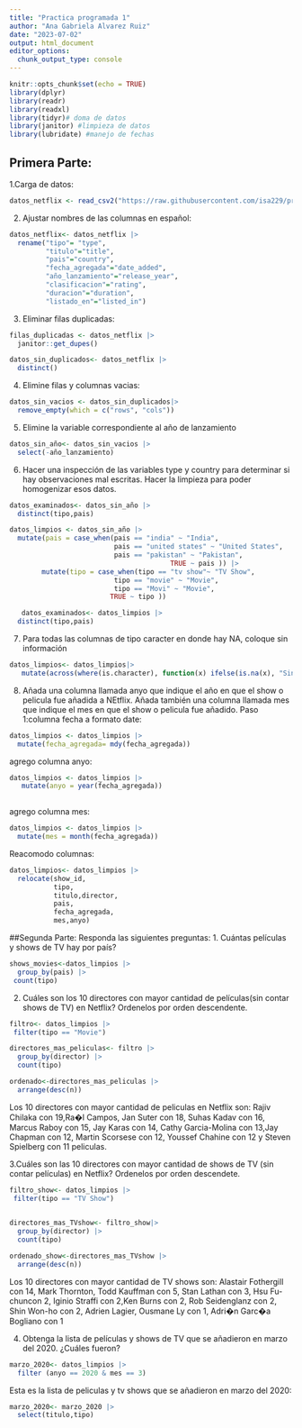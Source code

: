 ```yaml
---
title: "Practica programada 1"
author: "Ana Gabriela Alvarez Ruiz"
date: "2023-07-02"
output: html_document
editor_options: 
  chunk_output_type: console
---
```


```r
knitr::opts_chunk$set(echo = TRUE)
library(dplyr)
library(readr)
library(readxl)
library(tidyr)# doma de datos
library(janitor) #limpieza de datos
library(lubridate) #manejo de fechas
```

## Primera Parte:

1.Carga de datos:

```r
datos_netflix <- read_csv2("https://raw.githubusercontent.com/isa229/programacion_analisis_datos_ii/main/netflix_info.csv")
```

2. Ajustar nombres de las columnas en español:

```r
datos_netflix<- datos_netflix |> 
  rename("tipo"= "type",
         "titulo"="title",
         "pais"="country",
         "fecha_agregada"="date_added",
         "año_lanzamiento"="release_year",
         "clasificacion"="rating",
         "duracion"="duration",
         "listado_en"="listed_in")
```

3. Eliminar filas duplicadas:
```r
filas_duplicadas <- datos_netflix |>  
  janitor::get_dupes()

datos_sin_duplicados<- datos_netflix |> 
  distinct()
```

4. Elimine filas y columnas vacias:
```r
datos_sin_vacios <- datos_sin_duplicados|> 
  remove_empty(which = c("rows", "cols"))
```

5. Elimine la variable correspondiente al año de lanzamiento
```r
datos_sin_año<- datos_sin_vacios |> 
  select(-año_lanzamiento)
```

6. Hacer una inspección de las variables type y country para determinar si hay observaciones mal escritas. Hacer la limpieza para poder homogenizar esos datos.
```r
datos_examinados<- datos_sin_año |> 
  distinct(tipo,pais)
```

```r
datos_limpios <- datos_sin_año |> 
  mutate(pais = case_when(pais == "india" ~ "India",
                          pais == "united states" ~ "United States",
                          pais == "pakistan" ~ "Pakistan",
                                        TRUE ~ pais )) |> 
        mutate(tipo = case_when(tipo == "tv show"~ "TV Show",
                          tipo == "movie" ~ "Movie",
                          tipo == "Movi" ~ "Movie",
                         TRUE ~ tipo ))

   datos_examinados<- datos_limpios |> 
  distinct(tipo,pais)                                    
```

7. Para todas las columnas de tipo caracter en donde hay NA, coloque sin información
```r
datos_limpios<- datos_limpios|> 
   mutate(across(where(is.character), function(x) ifelse(is.na(x), "Sin información", x)))
```

8. Añada una columna llamada anyo que indique el año en que el show o pelicula fue añadida a NEtflix. Añada también una columna llamada mes que indique el mes en que el show o pelicula fue añadido.
Paso 1:columna fecha a formato date:
```r
datos_limpios <- datos_limpios |> 
  mutate(fecha_agregada= mdy(fecha_agregada))

```

agrego columna anyo:
```r
datos_limpios <- datos_limpios |> 
   mutate(anyo = year(fecha_agregada))
  
```

agrego columna mes:
```r
datos_limpios <- datos_limpios |> 
  mutate(mes = month(fecha_agregada))
```

Reacomodo columnas:
```r
datos_limpios<- datos_limpios |> 
  relocate(show_id, 
           tipo,
           titulo,director,
           pais,
           fecha_agregada,
           mes,anyo)
```

##Segunda Parte:
Responda las siguientes preguntas:
1. Cuántas películas y shows de TV hay por país?
```r
shows_movies<-datos_limpios |> 
  group_by(pais) |> 
 count(tipo)

```

2. Cuáles son los 10 directores con mayor cantidad de películas(sin contar shows de TV) en Netflix? Ordenelos por orden descendente.
```r
filtro<- datos_limpios |> 
 filter(tipo == "Movie")

directores_mas_peliculas<- filtro |> 
  group_by(director) |> 
  count(tipo)

ordenado<-directores_mas_peliculas |> 
  arrange(desc(n))
```

Los 10 directores con mayor cantidad de peliculas en Netflix son:
Rajiv Chilaka con 19,Ra�l Campos, Jan Suter con 18, Suhas Kadav con 16, Marcus Raboy con 15, Jay Karas con 14, Cathy Garcia-Molina con 13,Jay Chapman con 12, Martin Scorsese con 12, Youssef Chahine con 12 y Steven Spielberg con 11 peliculas.

3.Cuáles son las 10 directores con mayor cantidad de shows de TV (sin contar películas) en Netflix? Ordenelos por orden descendete.
```r
filtro_show<- datos_limpios |> 
 filter(tipo == "TV Show") 
 

directores_mas_TVshow<- filtro_show|> 
  group_by(director) |> 
  count(tipo)

ordenado_show<-directores_mas_TVshow |> 
  arrange(desc(n))
```
Los 10 directores con mayor cantidad de TV shows son: 
Alastair Fothergill con 14, Mark Thornton, Todd Kauffman con 5, Stan Lathan con 3, Hsu Fu-chuncon 2, Iginio Straffi con 2,Ken Burns con 2, Rob Seidenglanz con 2, Shin Won-ho con 2, Adrien Lagier, Ousmane Ly con 1, Adri�n Garc�a Bogliano con 1

4. Obtenga la lista de películas y shows de TV que se añadieron en marzo del 2020. ¿Cuáles fueron?
```r
marzo_2020<- datos_limpios |> 
  filter (anyo == 2020 & mes == 3)
```

Esta es la lista de peliculas y tv shows que se añadieron en marzo del 2020:
```r
marzo_2020<- marzo_2020 |> 
  select(titulo,tipo)
```

